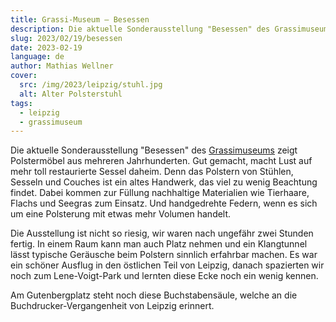 ```yaml
---
title: Grassi-Museum –⁠ Besessen
description: Die aktuelle Sonderausstellung "Besessen" des Grassimuseums zeigt Polstermöbel aus mehreren Jahrhunderten. Gut gemacht, macht Lust auf mehr toll restaurierte Sessel daheim.
slug: 2023/02/19/besessen
date: 2023-02-19
language: de
author: Mathias Wellner
cover:
  src: /img/2023/leipzig/stuhl.jpg
  alt: Alter Polsterstuhl
tags:
  - leipzig
  - grassimuseum
---
```



<ResponsiveImage
  src="/img/2023/leipzig/grassi.jpg"
  alt="Grassimuseum"
  aspectRatio="4:3"
/>

Die aktuelle Sonderausstellung "Besessen" des [Grassimuseums](https://www.grassimuseum.de/) zeigt Polstermöbel aus mehreren Jahrhunderten. Gut gemacht, macht Lust auf mehr toll restaurierte Sessel daheim. Denn das Polstern von Stühlen, Sesseln und Couches ist ein altes Handwerk, das viel zu wenig Beachtung findet. Dabei kommen zur Füllung nachhaltige Materialien wie Tierhaare, Flachs und Seegras zum Einsatz. Und handgedrehte Federn, wenn es sich um eine Polsterung mit etwas mehr Volumen handelt.

<ResponsiveImage
  src="/img/2023/leipzig/stuhl.jpg"
  alt="Alter Polsterstuhl"
  aspectRatio="4:3"
/>

Die Ausstellung ist nicht so riesig, wir waren nach ungefähr zwei Stunden fertig. In einem Raum kann man auch Platz nehmen und ein Klangtunnel lässt typische Geräusche beim Polstern sinnlich erfahrbar machen. Es war ein schöner Ausflug in den östlichen Teil von Leipzig, danach spazierten wir noch zum Lene-Voigt-Park und lernten diese Ecke noch ein wenig kennen.

<ResponsiveImage
  src="/img/2023/leipzig/saeule.jpg"
  alt="Buchstabensäule am Haus des Buches"
  aspectRatio="4:3"
/>

Am Gutenbergplatz steht noch diese Buchstabensäule, welche an die Buchdrucker-Vergangenheit von Leipzig erinnert.
